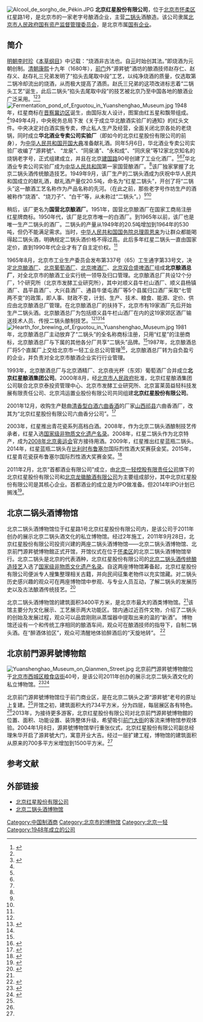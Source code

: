 {{Infobox company
| name = 北京红星股份有限公司
| name_en = 
| logo = 
| logo_size = 
| logo_caption = 
| image =          
| image_size =
| image_caption =
| former_name =
| type = 国有企业
| trading_name = 
| native_name = 
| native_name_lang = <!-- 公司名稱原文語言的ISO 639-1代碼。例如填寫「ja」表示日語。 -->
| other_name = 
| traded_as = 
| ISIN = 
| local_code_name = CN
| local_code = 911100007226141270
| fate = 
| predecessor = 华北酒业专卖公司实验厂、北京酿酒总厂
| successor = 
| foundation = 1949年4月（华北酒业专卖公司实验厂）<br />2000年8月29日（红星股份）
| location = [[北京市|北京市]][[怀柔区|怀柔区]]红星路1号
| locations = 
| area_served = 
| founder = 
| key_people = 
| industry = 酒业
| products = 
| services = 
| revenue = 
| operating_income = 
| net_income = 
| aum = <!-- 僅適用於金融服務類公司。 -->
| assets = 
| equity = 
| owner = 
| num_employees = 
| num_employees_year = 
| parent = 北京一轻控股有限责任公司
| divisions = 
| subsid = 
| homepage = {{URL|http://www.redstarwine.com/}}
| slogan = 
| capital = 
| market_value = 
| P/E_ratio = 
| earnings_per_share = 
| net_asset_value = 
| accounting_period = 
| major_shareholder = 
| footnotes = 
}}
{{中国非物质文化遗产 
|名称 = 蒸馏酒传统酿造技艺 
|子项 = 北京二锅头酒传统酿造技艺
|图片 = 
|申报地区或单位 = 北京红星股份有限公司<br>[[北京顺鑫农业股份有限公司|北京顺鑫农业股份有限公司]]
|序号 = 927 
|编号项目 = Ⅷ—144 
|登录时间 = 2008年 
|备注 =  
|分类 = 传统技艺
|省区市 = 北京
}}
[[File:Alcool_de_sorgho_de_Pékin.JPG|thumb]]
'''北京红星股份有限公司'''，位于[[北京市|北京市]][[怀柔区|怀柔区]]红星路1号，是北京市的一家老字号酿酒企业，主营[[二锅头|二锅头]]酒酿造。该公司隶属[[北京市人民政府国有资产监督管理委员会|北京市人民政府国有资产监督管理委员会]]，是北京市属[[国有企业|国有企业]]。

==简介==
[[明朝|明朝]][[李时珍|李时珍]]《[[本草纲目|本草纲目]]》中记载：“烧酒非古法也。自[[元朝|元]]时始创其法。”即烧酒为元朝创制。[[清朝|清朝]][[康熙|康熙]]十九年（1680年），[[前门大街|前门]]外“源昇號”酒坊的酿酒技师赵存仁、赵存义、赵存礼三兄弟发明了“掐头去尾取中段”工艺，以纯净烧酒的质量，仅选取第二锅冷却流出的烧酒，从而极大提高了酒质。赵氏三兄弟的这项改进标志着“二锅头工艺”诞生，此后二锅头“掐头去尾取中段”的技艺被北京乃至中国各地的酿酒业广泛采用。<ref name=hxjj>{{Cite web|url =  http://www.redstarwine.com/Company/StarInfo.aspx|title =  红星简介|author =  |date =  |publisher =  北京红星股份有限公司|language =  |accessdate =  2017-01-04|quote =  |archive-date =  2017-01-04|archive-url =  https://web.archive.org/web/20170104000343/http://www.redstarwine.com/Company/StarInfo.aspx|dead-url =  no}}</ref><ref name=xhbyw/><ref name=hxw>{{Cite web |url=http://news.hexun.com/2011-10-11/134100552.html |title=北京的骄傲，红星，二锅头类品牌价值第一名，和讯网，2011年10月11日 |access-date=2017-01-03 |archive-url=https://web.archive.org/web/20170104002716/http://news.hexun.com/2011-10-11/134100552.html |archive-date=2017-01-04 |dead-url=yes }}</ref>
[[File:Fermentation_pond_of_Erguotou_in_Yuanshenghao_Museum.jpg|thumb]]
1948年，红星商标在[[晋察冀边区|晋察冀边区]]诞生，由国际友人设计，图案由红五星和飘带组成。<ref name=hxjj/>1949年4月，中央税务总局下发《关于成立华北酿酒实验厂的通知》的红头文件。中央决定对白酒实施专卖，停止私人生产及经营，全面关闭北京各处的老烧锅，同时成立'''华北酒业专卖公司实验厂'''（即如今的北京红星股份有限公司的前身），为[[中华人民共和国开国大典|中华人民共和国开国大典]]准备献礼酒。同年5月6日，华北酒业专卖公司实验厂收编了“源昇號”、 “龙泉”、“同泉涌”、“永和成”、“同庆泉”等12家北京知名的烧锅老字号，正式组建成立，并且在北京[[建国路_(北京)|建国路]]90号创建了工业化酒厂。<ref name=hxw/><ref name=hxjj/><ref name=bwx/>华北酒业专卖公司实验厂成为[[中华人民共和国|中华人民共和国]]第一家国营酿酒厂。<ref name=xhbyw/>该厂独家掌握了北京二锅头酒传统酿造技艺。1949年9月，该厂生产的二锅头酒成为庆祝中华人民共和国成立的献礼酒，献礼酒产量仅20.5吨，命名为“红星二锅头”，开创了将“二锅头”这一酿酒工艺名称作为产品名称的先河。（在此之前，那些老字号作坊生产的酒被称作“烧酒”、“烧刀子”、“白干”等，从未称过“二锅头”。）<ref name=hxjj/><ref name=bwx/>

稍后，该厂更名为'''国营北京酿酒厂'''。1951年，国营北京酿酒厂在国家工商局注册红星牌商标。1950年代，该厂是北京市唯一的白酒厂。到1965年以前，该厂也是唯一生产二锅头的酒厂。二锅头的产量从1949年的20.5吨增加到1964年的530吨，但仍不能满足需求。当时，[[中华人民共和国国务院总理|中华人民共和国国务院总理]][[周恩来|周恩来]]为让群众都能喝得起二锅头酒，明确规定二锅头酒价格不得过高。此后多年红星二锅头一直由国家定价，直到1990年代企业才有了自主定价权。<ref name=bwx/>

1965年8月，北京市工业生产委员会发布第337号（65）工生通字第33号文，决定[[北京酿酒厂|北京酿酒厂]]、[[北京龙徽酿酒有限公司|北京葡萄酒厂]]、[[北京啤酒厂|北京啤酒厂]]、[[北京双合盛啤酒厂|北京双合盛啤酒厂]]组成'''北京酿酒总厂'''，对全北京市的酿酒工业实行统一领导及归口管理。北京酿酒总厂共设12个分厂，1个研究所（北京市发酵工业研究所），其中对顺义县牛栏山酒厂、顺义县杨镇酒厂、昌平县酒厂、大兴县酒厂、通县牛堡屯酒厂等5个县属归口酒厂采取“七管两不变”的政策，即人事、财政不变，计划、生产、技术、粮食、能源、定价、供应由北京酿酒总厂管理。在北京酿酒总厂的扶持下，北京市有19家酒厂先后开始生产二锅头酒。北京酿酒总厂为包括顺义县牛栏山酒厂在内的这19家郊区酒厂输送技术人员、传授二锅头酿制技艺。<ref name=hxjj/><ref>{{Cite web|url = http://www.redstarwine.cn/html/egtcb/index.html|title = 二锅头传播|author = |date = |publisher = 北京二锅头酒博物馆|language = |accessdate = 2017-01-04|quote = |archive-url = https://web.archive.org/web/20161013130251/http://www.redstarwine.cn/html/egtcb/index.html|archive-date = 2016-10-13|dead-url = yes}}</ref><ref name=bwx/>
[[File:Hearth_for_brewing_of_Erguotou_in_Yuanshenghao_Museum.jpg|thumb]]
1981年，北京酿酒总厂主动放弃了“二锅头”的全名称商标注册，只用“红星”的注册商标，北京酿酒总厂与下属的其他各分厂共享“二锅头”品牌。<ref name=hxjj/>1987年，北京酿酒总厂将5个直属厂上交给北京市一轻工业总公司管理<ref>{{cite book|editor=朝阳区地名志编辑委员会|title=北京市朝阳区地名志|date=1993-12|publisher=北京出版社|location=北京|isbn=7-200-02457-0|pages=648}}</ref>，北京酿酒总厂转为自负盈亏的企业，并负责对全北京市酿酒企业实行行业管理。

1993年，北京酿酒总厂与北京酒精厂、北京夜光杯（东郊）葡萄酒厂合并成立'''北京红星酿酒集团公司'''。2000年8月，经[[北京市人民政府|北京市人民政府]]批准，北京红星酿酒集团公司联合北京京泰投资管理中心、北京市发酵工业研究所、北京富莱茵益轻科技发展有限责任公司、北京鸿运置业股份有限公司共同组建'''北京红星股份有限公司'''。

2001年12月，收购生产麸曲[[清香型白酒|清香型白酒]][[六曲香酒|六曲香酒]]的厂家[[山西|山西]][[祁县|祁县]]六曲香酒厂，改其为“北京红星股份有限公司六曲香分公司”。<ref name=lqx>{{Cite web |url=https://www.sohu.com/a/355086906_426303 |title=牛栏山、红星们“重仓”吕梁，白酒“三香鼎立”进入新格局？ |accessdate=2019-11-21 |archive-date=2020-10-08 |archive-url=https://web.archive.org/web/20201008104728/https://www.sohu.com/a/355086906_426303 }}</ref> 

2003年，红星推出青花瓷系列高档白酒。2008年，作为北京二锅头酒酿制技艺传承者，红星入选[[国家级非物质文化遗产名录|国家级非物质文化遗产名录]]。2008年，红星二锅头作为北京特产，成为[[2008年北京奥运会|2008年北京奥运会]]官方接待用酒。2009年，红星推出红星蓝瓶二锅头。2014年，红星蓝瓶二锅头在[[比利时|比利时]][[布鲁塞尔|布鲁塞尔]]国际烈性酒大奖赛获金奖。2015年，红星青花瓷获布鲁塞尔国际烈性酒大奖赛金奖。<ref name=bwx>{{Cite web|url =http://www.takefoto.cn/viewnews-642737.html|title =红星二锅头：“每个人心中都有一颗红星”|author =|date =2016-01-07|publisher =北晚新视觉|language =|accessdate =|quote =|deadurl =yes|archiveurl =https://web.archive.org/web/20170104001554/http://www.takefoto.cn/viewnews-642737.html|archivedate =2017-01-04}}</ref>

2011年2月，北京“首都酒业有限公司”成立，由[[北京一轻控股有限责任公司|北京一轻控股有限责任公司]]旗下的北京红星股份有限公司和[[北京龙徽酿酒有限公司|北京龙徽酿酒有限公司]]为主要组成部分，其中北京红星股份有限公司是其核心企业。首都酒业的成立是为IPO做准备。但2014年IPO计划已搁浅<ref>{{Cite web |url = http://epaper.bjnews.com.cn/html/2014-12/08/content_550883.htm?div=-1 |title = 红星二锅头IPO“停滞不前” |author =  |date = 2014-12-08 |publisher = 新京报 |language =  |accessdate =  |quote =  |archive-date = 2017-02-24 |archive-url = https://web.archive.org/web/20170224055327/http://epaper.bjnews.com.cn/html/2014-12/08/content_550883.htm?div=-1 |dead-url = no }}</ref>。

==北京二锅头酒博物馆==
北京二锅头酒博物馆位于红星路1号北京红星股份有限公司内，是该公司于2011年创办的展示北京二锅头酒文化的私立博物馆。经过2年施工，2011年9月28日，北京红星股份有限公司投资兴建的两座二锅头酒博物馆——北京二锅头酒博物馆、北京前門源昇號博物館正式开馆，开馆仪式在位于[[怀柔区|怀柔区]]的北京二锅头酒博物馆举行。北京二锅头是北京的代表酒种，北京红星股份有限公司的[[北京二锅头酒传统酿造技艺|北京二锅头酒传统酿造技艺]]入选了[[国家级非物质文化遗产名录|国家级非物质文化遗产名录]]。自这两座博物馆筹备起，北京红星股份有限公司便派专人搜集整理相关古籍，并向民间征集老物件以充实馆藏。对二锅头历史感兴趣的观众可在两座博物馆中参观、与专业人员互动，了解二锅头的发展历史以及古法酿酒传统技艺。<ref name=bjta>{{Cite web |url=http://www.bjta.gov.cn/xwzx/qxlyxw/hrqyw/341129.htm |title=怀柔：北京二锅头酒博物馆暨前门源升号博物馆正式开馆，北京市旅游发展委员会，2011-10-14 |access-date=2014-01-11 |archive-url=https://web.archive.org/web/20140111040034/http://www.bjta.gov.cn/xwzx/qxlyxw/hrqyw/341129.htm |archive-date=2014-01-11 |dead-url=yes }}</ref>

北京二锅头酒博物馆的建筑面积3400平方米，是北京市最大的酒类博物馆。<ref name=bjta/>该馆主要分为文化展示、工艺展示两大功能区。馆内通过近百件文物，介绍了二锅头的创始及发展过程，观众可以品尝刚刚从蒸馏器中提取出来的温的“新酒”。 博物馆还设有一个和传统工序相同的酿酒车间，观众可在酿酒技师的指导下，自制二锅头酒。在“醉酒体验区”，观众可清醒地体验醉酒后的“天旋地转”。 <ref name=jhw>{{Cite web |url=http://epaper.jinghua.cn/html/2011-11/21/content_732111.htm |title=北京二锅头博物馆落户怀柔，京华网，2011-11-21 |accessdate=2014-01-11 |archive-date=2014-01-11 |archive-url=https://web.archive.org/web/20140111045202/http://epaper.jinghua.cn/html/2011-11/21/content_732111.htm |dead-url=no }}</ref>

==北京前門源昇號博物館==
[[File:Yuanshenghao_Museum_on_Qianmen_Street.jpg|thumb]]
北京前門源昇號博物館位于[[北京市|北京市]][[西城区|西城区]][[粮食店街|粮食店街]]40号，是该公司2011年创办的展示北京二锅头酒文化的私立博物馆。<ref name=bjta>{{Cite web |url=http://www.bjta.gov.cn/xwzx/qxlyxw/hrqyw/341129.htm |title=怀柔：北京二锅头酒博物馆暨前门源升号博物馆正式开馆，北京市旅游发展委员会，2011-10-14 |access-date=2014-01-11 |archive-url=https://web.archive.org/web/20140111040034/http://www.bjta.gov.cn/xwzx/qxlyxw/hrqyw/341129.htm |archive-date=2014-01-11 |dead-url=yes }}</ref><ref name=xhbyw>{{Cite web |url=http://news.xhby.net/system/2014/01/10/019921168.shtml |title=北京前门源升号博物馆重装开业，新华报业网，2014-01-10 |access-date=2017-01-03 |archive-url=https://web.archive.org/web/20160305012002/http://news.xhby.net/system/2014/01/10/019921168.shtml |archive-date=2016-03-05 |dead-url=yes }}</ref>

北京前门源昇號博物馆位于前门商业区，是在北京二锅头之源“源昇號”老号的原址上复建。<ref name=bjta/>开馆之初，建筑面积大约734平方米，分为四层，每层展区各有特色。<ref name=xhbyw/>2013年，为接待更多游客，北京红星股份有限公司对北京前門源昇號博物館的位置、面积、功能设置、装饰整体升级，希望吸引[[前门大街|前门大街]]的客流来博物馆参观体验。2004年1月8日，源昇號博物馆举行重张仪式，北京红星股份有限公司副总经理朱华开启了源昇號大门，寓意开业大吉。经过一层扩建工程，博物馆的建筑面积从原来的700多平方米增加到1500平方米。<ref name=xhbyw/>

==参考文献==
{{reflist}}

==外部链接==
{{commonscat|Yuanshenghao Museum|北京前门源昇號博物馆}}
*[http://www.redstarwine.com 北京红星股份有限公司]{{Wayback|url=http://www.redstarwine.com/ |date=20170104090606 }}
*[https://web.archive.org/web/20160919103701/http://www.redstarwine.cn/index.html 北京二锅头酒博物馆]

[[Category:中国制酒商|Category:中国制酒商]]
[[Category:北京市的博物馆|Category:北京市的博物馆]]
[[Category:北京一轻|Category:北京一轻]]
[[Category:1948年成立的公司|Category:1948年成立的公司]]